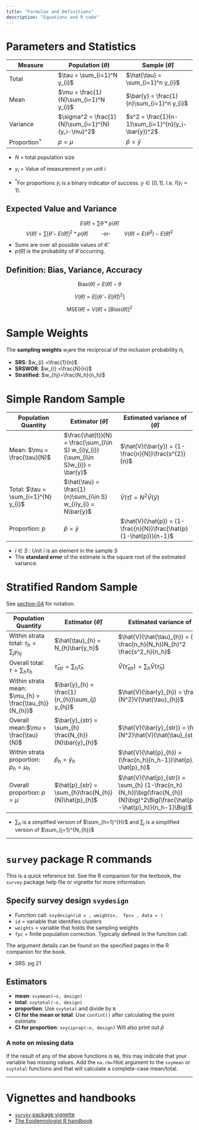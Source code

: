 ```yaml
---
title: "Formulas and Definitions"
description: "Equations and R code"
---
```


# Parameters and Statistics

| Measure | Population $(\theta)$ | Sample $(\hat{\theta})$ |
|-------------------|--------------------------|---------------------------|
| Total | $\tau = \sum_{i=1}^N y_{i}$ | $\hat{\tau} = \sum_{i=1}^n y_{i}$ |
| Mean | $\mu = \frac{1}{N}\sum_{i=1}^N y_{i}$ | $\bar{y} = \frac{1}{n}\sum_{i=1}^n y_{i}$ |
| Variance | $\sigma^2 = \frac{1}{N}\sum_{i=1}^{N}(y_i-\mu)^2$ | $s^2 = \frac{1}{n-1}\sum_{i=1}^{n}(y_i-\bar{y})^2$ |
| Proportion$^*$ | $p = \mu$ | $\hat{p} = \bar{y}$ |

-   $N$ = total population size

-   $y_{i}$ = Value of measurement $y$ on unit $i$

-   $^*$For proportions $y_{i}$ is a binary indicator of success. $y \in {[0,1]}$. I.e. $I(y_{i}=1)$.

## Expected Value and Variance

$$E(\hat{\theta}) = \sum \hat{\theta}*p(\hat{\theta})$$ $$
V(\hat{\theta}) = \sum [\hat{\theta} - E(\hat{\theta})]^2*p(\hat{\theta}) \qquad \mbox{ -or- }\qquad
V(\hat{\theta}) = E(\hat{\theta}^2) - E(\hat{\theta})^2
$$

-   Sums are over all possible values of $\hat{\theta}$.
-   $p(\hat{\theta})$ is the probability of $\hat{\theta}$ occurring.

## Definition: Bias, Variance, Accuracy

$$\mbox{Bias}(\hat{\theta}) = E(\hat{\theta}) - \theta$$

$$V(\hat{\theta})  = E \Big[(\hat{\theta} - E[\hat{\theta}])^2\Big]$$

$$\mbox{MSE}(\hat{\theta}) = V(\hat{\theta}) + [Bias(\hat{\theta})]^2$$

# Sample Weights

The **sampling weights** $w_{i}$are the reciprocal of the inclusion probability $\pi_{i}$

-   **SRS**: $w_{i} =\frac{1}{n}$
-   **SRSWOR**: $w_{i} =\frac{N}{n}$
-   **Stratified**: $w_{hj}=\frac{N_h}{n_h}$

# Simple Random Sample

| Population Quantity | Estimator $(\hat{\theta})$ | Estimated variance of $(\hat{\theta})$ |
|---------------------|----------------------|-----------------------------|
| Mean: $\mu = \frac{\tau}{N}$ | $\frac{\hat{t}}{N} = \frac{\sum_{i\in S} w_{i}y_{i}}{\sum_{i\in S}w_{i}} = \bar{y}$ | $\hat{V}(\bar{y}) = (1-\frac{n}{N})\frac{s^{2}}{n}$ |
| Total: $\tau = \sum_{i=1}^{N} y_{i}$ | $\hat{\tau} = \frac{1}{n}\sum_{i\in S}  w_{i}y_{i} = N\bar{y}$ | $\hat{V}(\hat{\tau}) = N^{2}\hat{V}(\bar{y})$ |
| Proportion: $p$ | $\hat{p} = \bar{y}$ | $\hat{V}(\hat{p}) = (1-\frac{n}{N})\frac{\hat{p}(1-\hat{p})}{n-1}$ |

-   $i \in S$ : Unit $i$ is an element in the sample $S$
-   The **standard error** of the estimate is the square root of the estimated variance.

# Stratified Random Sample

See [section-04](https://sampling-458.netlify.app/notes/cn04-stratified_sampling#theory-of-stratified-sampling-lohr-3.2) for notation. 

| Population Quantity | Estimator $(\hat{\theta})$ | Estimated variance of $(\hat{\theta})$ |
|---------------------|----------------------|-----------------------------|
| Within strata total: $\tau_{h} = \sum_{j} y_{hj}$ | $\hat{\tau}_{h} = N_{h}\bar{y_h}$ | $\hat{V}(\hat{\tau}_{h}) = (1-\frac{n_h}{N_h})N_{h}^2 \frac{s^2_h}{n_h}$ |
| Overall total: $\tau = \sum_{h} \tau_{h}$ | $\hat{\tau}_{str} = \sum_{h}\hat{\tau}_{h}$  | $\hat{V}(\hat{\tau}_{str}) = \sum_{h} \hat{V}(\hat{\tau}_{h})$ |
| Within strata mean: $\mu_{h} = \frac{\tau_{h}}{N_{h}}$ | $\bar{y}_{h} = \frac{1}{n_{h}}\sum_{j} y_{hj}$ |  $\hat{V}(\bar{y}_{h}) = \frac{1}{N^2}V(\hat{\tau}_{h})$ |
| Overall mean:$\mu = \frac{\tau}{N}$  | $\bar{y}_{str} = \sum_{h} \frac{N_{h}}{N}\bar{y}_{h}$ | $\hat{V}(\bar{y}_{str}) = \frac{1}{N^2}\hat{V}(\hat{\tau}_{str})$ |
| Within strata proportion: $p_{h} = \mu_{h}$ | $\hat{p}_{h} = \bar{y}_{h}$  |$\hat{V}(\hat{p}_{h}) = (\frac{n_h}{n_h-1})\hat{p}_h(1-\hat{p}_h)$   |
| Overall proportion: $p = \mu$  |$\hat{p}_{str} = \sum_{h}\frac{N_{h}}{N}\hat{p}_{h}$  | $\hat{V}(\hat{p}_{str}) = \sum_{h} (1-\frac{n_h}{N_h})\big(\frac{N_{h}}{N}\big)^2\Big(\frac{\hat{p}_h(1-\hat{p}_h)}{n_h-1}\Big)$  |

* $\sum_{h}$ is a simplified version of $\sum_{h=1}^{H}$ and $\sum_{j}$ is a simplified version of $\sum_{j=1}^{N_{h}}$


------------------------------------------------------------------------

# `survey` package R commands

This is a quick reference list. See the R companion for the textbook, the `survey` package help file or vignette for more information.

## Specify survey design `svydesign`

-   Function call: `svydesign(id = , weights=,  fpc= , data = )`
-   `id` = variable that identifies clusters
-   `weights` = variable that holds the sampling weights
-   `fpc` = finite population correction. Typically defined in the function call.

The argument details can be found on the specified pages in the R companion for the book.

-   SRS: pg 21

## Estimators

-   **mean**: `svymean(~x, design)`
-   **total**: `svytotal(~x, design)`
-   **proportion**: Use `svytotal` and divide by `N`
-   **CI for the mean or total**: Use `confint()` after calculating the point estimate
-   **CI for proportion**: `svyciprop(~x, design)` Will also print out $\hat{p}$

::: callout-important
### A note on missing data

If the result of any of the above functions is `NA`, this may indicate that your variable has missing values. Add the `na.rm=TRUE` argument to the `svymean` or `svytotal` functions and that will calculate a complete-case mean/total.
:::

------------------------------------------------------------------------

# Vignettes and handbooks

-   [`survey` package vignette](http://r-survey.r-forge.r-project.org/survey/)
-   [The Epidemiologist R handbook](https://epirhandbook.com/en/survey-analysis.html)
